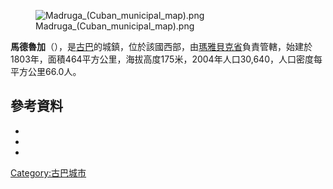 [[Image:Madruga_(Cuban_municipal_map).png|right]]

{{Coord|22|54|59|N|81|51|26|W|display=title}}

'''馬德魯加'''（{{lang-es|Madruga}}），是[[古巴|古巴]]的城鎮，位於該國西部，由[[瑪雅貝克省|瑪雅貝克省]]負責管轄，始建於1803年，面積464平方公里，海拔高度175米，2004年人口30,640，人口密度每平方公里66.0人。

==參考資料==
*{{Cite web|url=http://www.guije.com/pueblo/municipios/hmadruga/index.htm|title=Madruga|author=Guije.com|accessdate=2007-10-07|language=es}}
*{{Cite web| url=http://www.atenas.inf.cu/todo/Estadisticas/TABLA%20No_3balance.htm| title=2004 Population trends, by Province and Municipality| author=Atenas.cu| year=2004| accessdate=2007-10-07| archiveurl=https://web.archive.org/web/20070927111826/http://www.atenas.inf.cu/todo/Estadisticas/TABLA%2BNo_3balance.htm| archivedate=2007-09-27| language=es| deadurl=yes}}
*{{Cite web|url=http://www.statoids.com/ycu.html|title=Municipios of Cuba|author=Statoids|date=July 2003| accessdate=2007-10-07}}

{{Cuba-geo-stub}}
[[Category:古巴城市|Category:古巴城市]]
